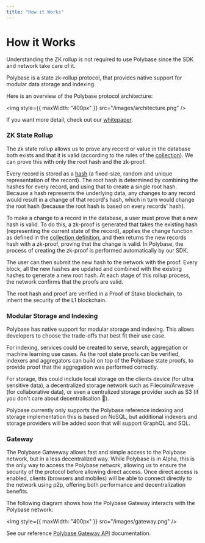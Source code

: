 ```yaml
---
title: "How it Works" 
---
```



# How it Works

<Callout type="info" emoji="ℹ️">
  Understanding the ZK rollup is not required to use Polybase since the SDK and network take care of it.
</Callout>

Polybase is a state zk-rollup protocol, that provides native support for 
modular data storage and indexing. 

Here is an overview of the Polybase protocol architecture:

<img style={{ maxWidth: "400px" }} src="/images/architecture.png" />

If you want more detail, check out our [whitepaper](https://polybase.xyz/whitepaper).


### ZK State Rollup

The zk state rollup allows us to prove any record or value in the database both exists and that it is valid (according to the rules 
of the [collection](/guides/collections)). We can prove this with only the root hash and the zk-proof.

Every record is stored as a [hash](https://en.wikipedia.org/wiki/Hash_function) (a fixed-size, random and unique representation of the record). The root hash is determined by combining the hashes for every record, and using that to create a single root hash.
Because a hash represents the underlying data, any changes to any record would result in a change of that record's hash, which
in turn would change the root hash (because the root hash is based on every records' hash).

To make a change to a record in the database, a user must prove that a new hash is valid. To do this, a zk-proof is generated that takes the existing hash
 (representing the current state of the record), applies the change function as defined in the [collection definition](/guides/collections), and then returns the new records hash 
 with a zk-proof, proving that the change is valid. In Polybase, the process of creating the zk-proof is performed automatically by our SDK.

The user can then submit the new hash to the network with the proof. Every block, all the new hashes are updated and combined with the existing hashes to generate a new root hash. At 
each stage of this rollup process, the network confirms that the proofs are valid.

The root hash and proof are verified in a Proof of Stake blockchain, to inherit the security of the L1 blockchain.



### Modular Storage and Indexing

Polybase has native support for modular storage and indexing. This allows developers to choose the trade-offs that best fit their use case.

For indexing, services could be created to serve, search, aggregation or machine learning use cases. As the root state proofs can be verified, indexers and aggregators can build on top of the Polybase state proofs, to provide proof that the aggregation was performed correctly.

For storage, this could include local storage on the clients device (for ultra sensitive data), a decentralized storage network such as Filecoin/Arweave (for collaborative data), or even a centralized storage provider such as S3 (if you don't care about decentralisation 🥲).

<Callout type="info" emoji="ℹ️">
Polybase currently only supports the Polybase reference indexing and storage implementation this is based on NoSQL, but additional indexers and storage providers will be added soon that will support GraphQL and SQL.
</Callout>


### Gateway

The Polybase Gatweway allows fast and simple access to the Polybase network, but in a less decentralized way. While Polybase is in Alpha,
this is the only way to access the Polybase network, allowing us to ensure the security of the protocol before allowing direct access. Once direct access is enabled,
clients (browsers and mobiles) will be able to connect directly to the network using p2p, offering both performance and decentralization benefits.

The following diagram shows how the Polybase Gateway interacts with the Polybase network:

<img style={{ maxWidth: "400px" }} src="/images/gateway.png" />

See our reference [Polybase Gateway API](/api-reference/overview) documentation.
